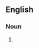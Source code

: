 {{also|swiftboating}}
==English==

===Noun===
{{head|en|noun}}

# {{alternative spelling of|swiftboating|lang=en}}
